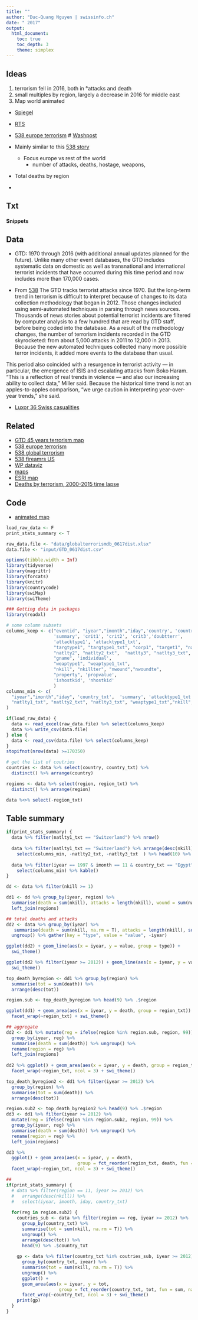 ```yaml
---
title: ""
author: "Duc-Quang Nguyen | swissinfo.ch"
date: " 2017"
output: 
  html_document:
    toc: true
    toc_depth: 3
    theme: simplex
---
```

## Ideas

1. terrorism fell in 2016, both in °attacks and death
2. small multiples by region, largely a decrease in 2016 for middle east
3. Map world animated


* [Spiegel](http://www.spiegel.de/politik/ausland/11-september-so-verlagert-sich-der-terrorismus-a-1111470.html)
* [RTS](http://www.rts.ch/info/monde/9016433-le-terrorisme-tue-vingt-fois-plus-en-afrique-qu-en-europe.html)
* [538 europe terrorism](https://fivethirtyeight.com/features/the-rise-of-religiously-inspired-terrorism-in-france/)
# [Washpost](https://www.informationisbeautifulawards.com/showcase/1764?utm_content=buffer8227f&utm_medium=social&utm_source=twitter.com&utm_campaign=buffer)
* Mainly similar to this [538 story](https://fivethirtyeight.com/features/global-terrorism-declined-last-year-but-not-in-the-west/) 
  * Focus europe vs rest of the world
    * number of attacks, deaths, hostage, weapons,
    
* Total deaths by region    
    
*     
  
  

## Txt

#### Snippets

## Data

* GTD: 1970 through 2016 (with additional annual updates planned for the future). Unlike many other event databases, the GTD includes systematic data on domestic as well as transnational and international terrorist incidents that have occurred during this time period and now includes more than 170,000 cases. 

* From [538](https://fivethirtyeight.com/features/global-terrorism-declined-last-year-but-not-in-the-west/) The GTD tracks terrorist attacks since 1970. But the long-term trend in terrorism is difficult to interpret because of changes to its data collection methodology that began in 2012. Those changes included using semi-automated techniques in parsing through news sources. Thousands of news stories about potential terrorist incidents are filtered by computer analysis to a few hundred that are read by GTD staff, before being coded into the database. As a result of the methodology changes, the number of terrorism incidents recorded in the GTD skyrocketed: from about 5,000 attacks in 2011 to 12,000 in 2013. Because the new automated techniques collected many more possible terror incidents, it added more events to the database than usual.

This period also coincided with a resurgence in terrorist activity — in particular, the emergence of ISIS and escalating attacks from Boko Haram. “This is a reflection of real trends in violence — and also our increasing ability to collect data,” Miller said. Because the historical time trend is not an apples-to-apples comparison, “we urge caution in interpreting year-over-year trends,” she said.


* [Luxor 36 Swiss casualities](https://en.wikipedia.org/wiki/Luxor_massacre)

## Related

* [GTD 45 years terrorism map](https://www.start.umd.edu/gtd/images/START_GlobalTerrorismDatabase_TerroristAttacksConcentrationIntensityMap_45Years.png)
* [538 europe terrorism](https://fivethirtyeight.com/features/the-rise-of-religiously-inspired-terrorism-in-france/)
* [538 global terrorism](http://fivethirtyeight.com/features/global-terrorism-declined-last-year-but-not-in-the-west/)
* [538 fireamrs US](https://fivethirtyeight.com/features/gun-deaths-terrorism/)
* [WP dataviz](https://i.pinimg.com/originals/4f/9a/a9/4f9aa98b4dcefe4acbeff544cadb571f.png)
* [maps](http://redlabs.co/index.php/portfolio/globalterrorism/)
* [ESRI map](https://medium.com/@Esri/new-global-terrorism-map-shows-35-years-of-terror-incidents-9cc3d67295bf)
* [Deaths by terrorism, 2000-2015 time lapse](http://projects.oregonlive.com/terrorism/time-lapse/)

## Code

* [animated map ](http://jkunst.com/highcharter/highmaps.html)
```r
load_raw_data <- F
print_stats_summary <- T

raw_data.file <- "data/globalterrorismdb_0617dist.xlsx"
data.file <- "input/GTD_0617dist.csv"

options(tibble.width = Inf)
library(tidyverse)
library(magrittr)
library(forcats)
library(knitr)
library(countrycode)
library(swiMap)
library(swiTheme)

### Getting data in packages
library(readxl)
```

```r
# some column subsets
columns_keep <- c("eventid", "iyear","imonth","iday",'country', 'country_txt', 'region', 'region_txt', 'latitude', 'longitude', 'location', 
                  'summary', 'crit1', 'crit2', 'crit3','doubtterr', 
                  'attacktype1', 'attacktype1_txt',
                  "targtype1", "targtype1_txt", "corp1", "target1", "natlty1",  "natlty1_txt", "natlty1",
                  "natlty2", "natlty2_txt",  "natlty3", "natlty3_txt",
                  "gname", 'individual',
                  "weaptype1", "weaptype1_txt",
                  "nkill", "nkillter", "nwound","nwoundte", 
                  "property", 'propvalue',
                  'ishostkid', 'nhostkid'
                  )
columns_min <- c(
  "iyear","imonth","iday", 'country_txt',  'summary', 'attacktype1_txt', "targtype1_txt", "corp1", 
  "natlty1_txt", "natlty2_txt", "natlty3_txt", "weaptype1_txt","nkill","nwound"
)

if(load_raw_data) {
  data <- read_excel(raw_data.file) %>% select(columns_keep)
  data %>% write_csv(data.file)
} else {
  data <- read_csv(data.file) %>% select(columns_keep)
}
stopifnot(nrow(data) >=170350)

# get the list of coutries
countries <- data %>% select(country, country_txt) %>% 
  distinct() %>% arrange(country) 

regions <- data %>% select(region, region_txt) %>% 
  distinct() %>% arrange(region) 

data %<>% select(-region_txt)
```


## Table summary
```r
if(print_stats_summary) {
  data %>% filter(natlty1_txt == "Switzerland") %>% nrow()
  
  data %>% filter(natlty1_txt == "Switzerland") %>% arrange(desc(nkill)) %>% 
    select(columns_min, -natlty2_txt, -natlty3_txt  ) %>% head(10) %>% kable() # %>% View()
  
  data %>% filter(iyear == 1997 & imonth == 11 & country_txt == "Egypt") %>% 
    select(columns_min) %>% kable()
}
```
```r
dd <- data %>% filter(nkill >= 1) 

dd1 <- dd %>% group_by(iyear, region) %>%
  summarise(death = sum(nkill), attacks = length(nkill), wound = sum(nwound)) %>%
  left_join(regions)

## total deaths and attacks
dd2 <- data %>% group_by(iyear) %>%
   summarise(death = sum(nkill, na.rm = T), attacks = length(nkill), sum(nwound, na.rm = T)) %>%
  ungroup() %>% gather(key = "type", value = "value", -iyear)

ggplot(dd2) + geom_line(aes(x = iyear, y = value, group = type)) + 
  swi_theme()

ggplot(dd2 %>% filter(iyear >= 2012)) + geom_line(aes(x = iyear, y = value, group = type)) + 
  swi_theme()

top_death_byregion <- dd1 %>% group_by(region) %>% 
  summarise(tot = sum(death)) %>% 
  arrange(desc(tot))

region.sub <- top_death_byregion %>% head(9) %>% .$region

ggplot(dd1) + geom_area(aes(x = iyear, y = death, group = region_txt)) + 
  facet_wrap(~region_txt) + swi_theme()

## aggregate
dd2 <- dd1 %>% mutate(reg = ifelse(region %in% region.sub, region, 99)) %>%
  group_by(iyear, reg) %>%
  summarise(death = sum(death)) %>% ungroup() %>% 
  rename(region = reg) %>%
  left_join(regions)
  
dd2 %>% ggplot() + geom_area(aes(x = iyear, y = death, group = region_txt)) + 
  facet_wrap(~region_txt, ncol = 3) + swi_theme()

top_death_byregion2 <- dd1 %>% filter(iyear >= 2012) %>% 
  group_by(region) %>% 
  summarise(tot = sum(death)) %>% 
  arrange(desc(tot))

region.sub2 <- top_death_byregion2 %>% head(9) %>% .$region
dd3 <- dd1 %>% filter(iyear >= 2012) %>%
  mutate(reg = ifelse(region %in% region.sub2, region, 99)) %>%
  group_by(iyear, reg) %>%
  summarise(death = sum(death)) %>% ungroup() %>% 
  rename(region = reg) %>%
  left_join(regions)

dd3 %>% 
  ggplot() + geom_area(aes(x = iyear, y = death, 
                           group = fct_reorder(region_txt, death, fun = sum, na.rm =T))) + 
  facet_wrap(~region_txt, ncol = 3) + swi_theme()

## 
if(print_stats_summary) {
  # data %>% filter(region == 11, iyear >= 2012) %>%
  #   arrange(desc(nkill)) %>%
  #   select(iyear, imonth, iday, country_txt)
  
  for(reg in region.sub2) {
    coutries_sub <- data %>% filter(region == reg, iyear >= 2012) %>%
      group_by(country_txt) %>%
      summarise(tot = sum(nkill, na.rm = T)) %>%
      ungroup() %>%
      arrange(desc(tot)) %>%
      head(9) %>% .$country_txt  
    
    gp <- data %>% filter(country_txt %in% coutries_sub, iyear >= 2012) %>%
      group_by(country_txt, iyear) %>%
      summarise(tot = sum(nkill, na.rm = T)) %>% 
      ungroup() %>%
      ggplot() + 
      geom_area(aes(x = iyear, y = tot, 
                    group = fct_reorder(country_txt, tot, fun = sum, na.rm =T))) + 
      facet_wrap(~country_txt, ncol = 3) + swi_theme()
    print(gp)
  }  
}
```

